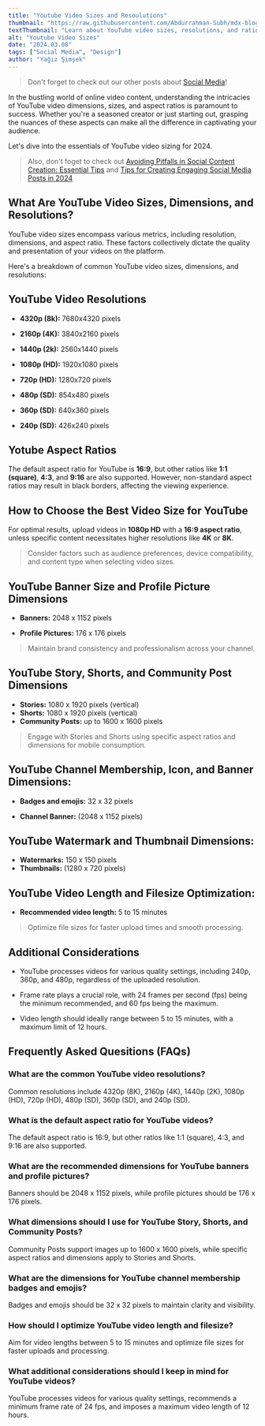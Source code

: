 ```yaml
---
title: "Youtube Video Sizes and Resoulutions"
thumbnail: "https://raw.githubusercontent.com/Abdurrahman-Subh/mdx-blog/main/images/youtube-dimensions.png"
textThumbnail: "Learn about YouTube video sizes, resolutions, and ratios for 2024, ensuring your videos look their best across all devices and platforms."
alt: "Youtube Video Sizes"
date: "2024.03.08"
tags: ["Social Media", "Design"]
author: "Yağız Şimşek"
---
```


<CustomImage
    src="https://raw.githubusercontent.com/Abdurrahman-Subh/mdx-blog/main/images/youtube-dimensions.png"
    alt="A girl shooting youtube videos"
/>

> Don't forget to check out our other posts about [Social Media](https://stockimg.ai/blog/social-media)!

In the bustling world of online video content, understanding the intricacies of YouTube video dimensions, sizes, and aspect ratios is paramount to success. Whether you're a seasoned creator or just starting out, grasping the nuances of these aspects can make all the difference in captivating your audience.

Let's dive into the essentials of YouTube video sizing for 2024.

> Also, don't foget to check out [Avoiding Pitfalls in Social Content Creation: Essential Tips](https://stockimg.ai/blog/social-media/avoiding-pitfalls-in-social-content-creation) and [Tips for Creating Engaging Social Media Posts in 2024](https://stockimg.ai/blog/social-media/tips-for-creating-engaging-social-media-posts)

## What Are YouTube Video Sizes, Dimensions, and Resolutions?

YouTube video sizes encompass various metrics, including resolution, dimensions, and aspect ratio. These factors collectively dictate the quality and presentation of your videos on the platform. 

Here's a breakdown of common YouTube video sizes, dimensions, and resolutions:

## YouTube Video Resolutions

- **4320p (8k):** 7680x4320 pixels

- **2160p (4K):** 3840x2160 pixels

- **1440p (2k):** 2560x1440 pixels

- **1080p (HD):** 1920x1080 pixels

- **720p (HD):** 1280x720 pixels

- **480p (SD):** 854x480 pixels

- **360p (SD):** 640x360 pixels

- **240p (SD):** 426x240 pixels

## Yotube Aspect Ratios

The default aspect ratio for YouTube is **16:9**, but other ratios like **1:1 (square)**, **4:3**, and **9:16** are also supported. However, non-standard aspect ratios may result in black borders, affecting the viewing experience.

## How to Choose the Best Video Size for YouTube

For optimal results, upload videos in **1080p HD** with a **16:9 aspect ratio**, unless specific content necessitates higher resolutions like **4K** or **8K**.

> Consider factors such as audience preferences, device compatibility, and content type when selecting video sizes.

## YouTube Banner Size and Profile Picture Dimensions

- **Banners:** 2048 x 1152 pixels

- **Profile Pictures:** 176 x 176 pixels

> Maintain brand consistency and professionalism across your channel.

## YouTube Story, Shorts, and Community Post Dimensions

- **Stories:** 1080 x 1920 pixels (vertical)
- **Shorts:** 1080 x 1920 pixels (vertical)
- **Community Posts:** up to 1600 x 1600 pixels

> Engage with Stories and Shorts using specific aspect ratios and dimensions for mobile consumption.

## YouTube Channel Membership, Icon, and Banner Dimensions:

- **Badges and emojis:** 32 x 32 pixels

- **Channel Banner:** (2048 x 1152 pixels)

## YouTube Watermark and Thumbnail Dimensions:

- **Watermarks:** 150 x 150 pixels
- **Thumbnails:** (1280 x 720 pixels)

## YouTube Video Length and Filesize Optimization:

- **Recommended video length:** 5 to 15 minutes

> Optimize file sizes for faster upload times and smooth processing.

## Additional Considerations

- YouTube processes videos for various quality settings, including 240p, 360p, and 480p, regardless of the uploaded resolution.

- Frame rate plays a crucial role, with 24 frames per second (fps) being the minimum recommended, and 60 fps being the maximum.

- Video length should ideally range between 5 to 15 minutes, with a maximum limit of 12 hours.

## Frequently Asked Quesitions (FAQs)

### What are the common YouTube video resolutions?

Common resolutions include 4320p (8K), 2160p (4K), 1440p (2K), 1080p (HD), 720p (HD), 480p (SD), 360p (SD), and 240p (SD).

### What is the default aspect ratio for YouTube videos?

The default aspect ratio is 16:9, but other ratios like 1:1 (square), 4:3, and 9:16 are also supported.

### What are the recommended dimensions for YouTube banners and profile pictures?

Banners should be 2048 x 1152 pixels, while profile pictures should be 176 x 176 pixels.

### What dimensions should I use for YouTube Story, Shorts, and Community Posts?

Community Posts support images up to 1600 x 1600 pixels, while specific aspect ratios and dimensions apply to Stories and Shorts.

### What are the dimensions for YouTube channel membership badges and emojis?

Badges and emojis should be 32 x 32 pixels to maintain clarity and visibility.

### How should I optimize YouTube video length and filesize?

Aim for video lengths between 5 to 15 minutes and optimize file sizes for faster uploads and processing.

### What additional considerations should I keep in mind for YouTube videos?

YouTube processes videos for various quality settings, recommends a minimum frame rate of 24 fps, and imposes a maximum video length of 12 hours.